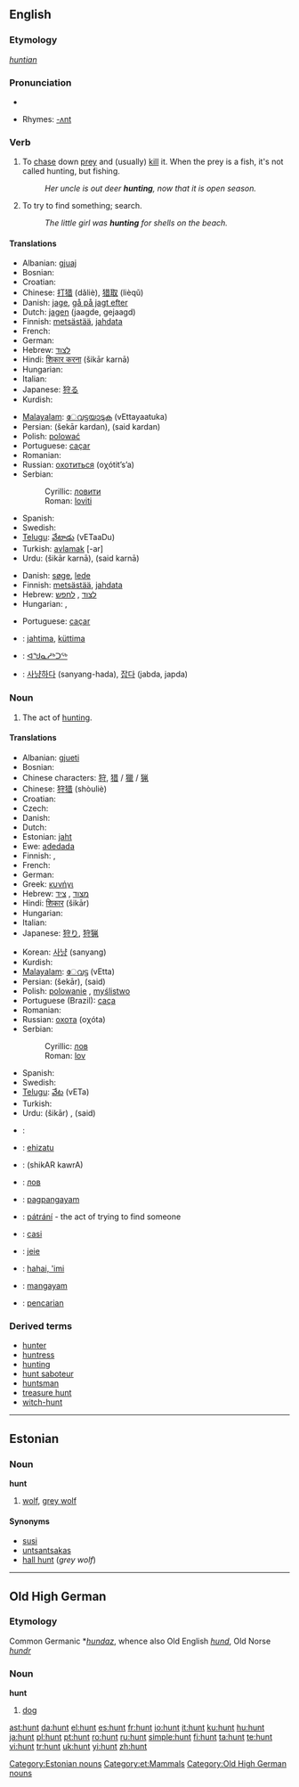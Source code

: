 {{see|Hunt}}
{{wikipedia|dab=hunt}}
==English==

===Etymology===
{{OE.}} ''[[huntian]]''

===Pronunciation===
*{{audio|en-us-hunt.ogg|Audio (US)}}

*Rhymes: [[Rhymes:English:-ʌnt|-ʌnt]]

===Verb===
{{en-verb}}

# To [[chase]] down [[prey]] and (usually) [[kill]] it. When the prey is a fish, it's not called hunting, but fishing.
#: ''Her uncle is out deer '''hunting''', now that it is open season.''
# To try to find something; search.
#: ''The little girl was '''hunting''' for shells on the beach.''

====Translations====
{{trans-top|to chase down prey}}
* Albanian: [[gjuaj]]
* Bosnian: {{t-|bs|loviti}}
* Croatian: {{t-|hr|loviti}}
* Chinese: [[打猎]] (dǎliè), [[猎取]] (lièqǔ)
* Danish: [[jage]], [[gå på jagt efter]]
* Dutch: [[jagen]] (jaagde, gejaagd)
* Finnish: [[metsästää]], [[jahdata]]
* French: {{t+|fr|chasser}}
* German: {{t+|de|jagen}}
* Hebrew: [[לצוד]] {{romanization of Hebrew|latsúd}}
* Hindi: [[शिकार करना]] (šikār karnā)
* Hungarian: {{t|hu|vadászik}}
* Italian: {{t+|it|cacciare}}
* Japanese: [[狩る]]
* Kurdish: {{KUchar|[[ڕاودان]]}}
{{trans-mid}}
* [[Malayalam]]: [[േവട്ടയാടുക]] (vEttayaatuka)
* Persian: {{FAchar|[[شکار کردن]]}} (šekār kardan), {{FAchar|[[صید کردن]]}} (said kardan)
* Polish: [[polować]]
* Portuguese: [[caçar]]
* Romanian: {{t|ro|vâna}}
* Russian: [[охотиться]] (oχótit’s’a) {{impf}}
* Serbian:
*: Cyrillic: [[ловити]]
*: Roman: [[loviti]]
* Spanish: {{t+|es|cazar}}
* Swedish: {{t-|sv|jaga}}
* [[Telugu]]: [[వేటాడు]] (vETaaDu)
* Turkish: [[avlamak]] [-ar]
* Urdu: {{URchar|[[شکار کرنا]]}} (šikār karnā), {{URchar|[[صید کرنا]]}} (said karnā)
{{trans-bottom}}

{{trans-top|to search for something}}
* Danish: [[søge]], [[lede]]
* Finnish: [[metsästää]], [[jahdata]]
* Hebrew: [[לצוד]] {{romanization of Hebrew|latsúd}}, [[לחפש]] {{romanization of Hebrew|lekhapés}}
* Hungarian: {{t|hu|vadászik}}, {{t|hu|kutat}}
{{trans-mid}}
* Portuguese: [[caçar]]
{{trans-bottom}}

{{checktrans-top}}
*{{ttbc|Estonian}}: [[jahtima]], [[küttima]]
*{{ttbc|Inuktitut}}: [[ᐊᖑᓇᓱᒃᑐᖅ]]
*{{ttbc|Korean}}: [[사냥하다]] (sanyang-hada), [[잡다]] (jabda, japda)
{{checktrans-bottom}}

===Noun===
{{en-noun}}

# The act of [[hunting]].

====Translations====
{{trans-top|the act of hunting, shooting}}
* Albanian: [[gjueti]]
* Bosnian: {{t-|bs|lov|m}}
* Chinese characters: [[狩]], [[猎]] / [[獵]] / [[猟]]
* Chinese: [[狩猎]] (shòuliè)
* Croatian: {{t-|hr|lov|m}}
* Czech: {{t-|cs|lov|m}}
* Danish: {{t-|da|jagt|c}}
* Dutch: {{t+|nl|jacht|m}}
* Estonian: [[jaht]]
* Ewe: [[adedada]]
* Finnish: {{t+|fi|metsästys}}, {{t+|fi|jahti}}
* French: {{t+|fr|chasse|f}}
* German: {{t+|de|Jagd|f}}
* Greek: [[κυνήγι]] {{n}}
* Hebrew: [[מצוד]] {{romanization of Hebrew|matsód}} {{m}}, [[ציד]] {{romanization of Hebrew|tsáyid}} {{m}}
* Hindi: [[शिकार]] (šikār) {{m}}
* Hungarian: {{t|hu|vadászat}}
* Italian: {{t+|it|caccia|f}}
* Japanese: [[狩り]], [[狩猟]]
{{trans-mid}}
* Korean: [[사냥]] (sanyang)
* Kurdish: {{KUchar|[[ڕاو]]}}
* [[Malayalam]]: [[േവട്ട]] (vEtta)
* Persian: {{FAchar|[[شکار]]}} (šekār), {{FAchar|[[صید]]}} (said)
* Polish: [[polowanie]] {{n}}, [[myślistwo]] {{n}}
* Portuguese (Brazil): [[caça]]
* Romanian: {{t|ro|vânătoare}}
* Russian: [[охота]] (oχóta) {{f}}
* Serbian:
*: Cyrillic: [[лов]] {{m}}
*: Roman: [[lov#Serbian|lov]] {{m}}
* Spanish: {{t-|es|caza|f}}
* Swedish: {{t+|sv|jakt|c}}
* [[Telugu]]: [[వేట]] (vETa)
* Turkish: {{t+|tr|av}}
* Urdu: {{URchar|[[شکار]]}} (šikār) {{m}}, {{URchar|[[صید]]}} (said) {{f}}
{{trans-bottom}}

{{checktrans-top}}
*{{ttbc|Arabic}}: {{ARchar|[[مطاردة]]}}
*{{ttbc|Basque}}: [[ehizatu]]
*{{ttbc|Bengali}}: (shikAR kawrA)
*{{ttbc|Bulgarian}}: [[лов]]
*{{ttbc|Cebuano}}: [[pagpangayam]]
*{{ttbc|Czech}}: [[pátrání]] {{n}} - the act of trying to find someone
*{{ttbc|Esperanto}}: [[casi]]
*{{ttbc|Frisian}}: [[jeie]]
*{{ttbc|Hawaiian}}: [[hahai, 'imi]]
*{{ttbc|Ilongo}}: [[mangayam]]
*{{ttbc|Indonesian}}: [[pencarian]]
{{checktrans-bottom}}

===Derived terms===
*[[hunter]]
*[[huntress]]
*[[hunting]]
*[[hunt saboteur]]
*[[huntsman]]
*[[treasure hunt]]
*[[witch-hunt]]

----

==Estonian==
{{wikipedia|lang=et}}

===Noun===
'''hunt'''

# [[wolf]], [[grey wolf]]

====Synonyms====
*[[susi]]
*[[untsantsakas]]
*[[hall hunt]] (''grey wolf'')

[[Category:Estonian nouns]]
[[Category:et:Mammals]]

----

==Old High German==

===Etymology===
Common Germanic *''[[hundaz]]'', whence also Old English ''[[hund]]'', Old Norse ''[[hundr]]''

===Noun===
'''hunt''' {{m}}

# [[dog]]

[[Category:Old High German nouns]]

[[ast:hunt]]
[[da:hunt]]
[[el:hunt]]
[[es:hunt]]
[[fr:hunt]]
[[io:hunt]]
[[it:hunt]]
[[ku:hunt]]
[[hu:hunt]]
[[ja:hunt]]
[[pl:hunt]]
[[pt:hunt]]
[[ro:hunt]]
[[ru:hunt]]
[[simple:hunt]]
[[fi:hunt]]
[[ta:hunt]]
[[te:hunt]]
[[vi:hunt]]
[[tr:hunt]]
[[uk:hunt]]
[[yi:hunt]]
[[zh:hunt]]